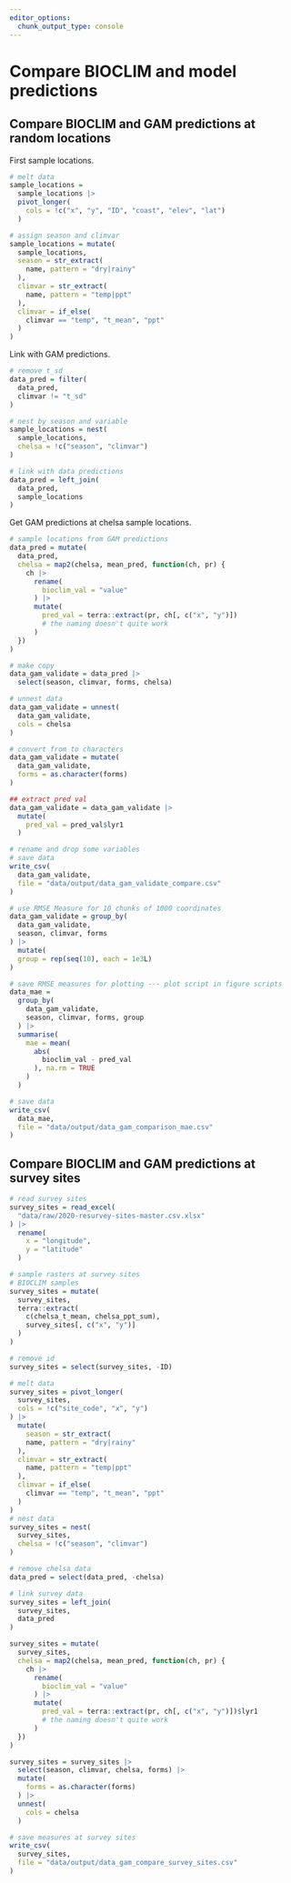```yaml
---
editor_options: 
  chunk_output_type: console
---
```


# Compare BIOCLIM and model predictions

## Compare BIOCLIM and GAM predictions at random locations

First sample locations.

```r
# melt data
sample_locations = 
  sample_locations |>
  pivot_longer(
    cols = !c("x", "y", "ID", "coast", "elev", "lat")
  )

# assign season and climvar
sample_locations = mutate(
  sample_locations,
  season = str_extract(
    name, pattern = "dry|rainy"
  ),
  climvar = str_extract(
    name, pattern = "temp|ppt"
  ),
  climvar = if_else(
    climvar == "temp", "t_mean", "ppt"
  )
)
```

Link with GAM predictions.

```r
# remove t_sd
data_pred = filter(
  data_pred,
  climvar != "t_sd"
)

# nest by season and variable
sample_locations = nest(
  sample_locations,
  chelsa = !c("season", "climvar")
)

# link with data predictions
data_pred = left_join(
  data_pred,
  sample_locations
)
```

Get GAM predictions at chelsa sample locations.

```r
# sample locations from GAM predictions
data_pred = mutate(
  data_pred,
  chelsa = map2(chelsa, mean_pred, function(ch, pr) {
    ch |>
      rename(
        bioclim_val = "value"
      ) |>
      mutate(
        pred_val = terra::extract(pr, ch[, c("x", "y")]) 
        # the naming doesn't quite work
      )
  })
)

# make copy
data_gam_validate = data_pred |>
  select(season, climvar, forms, chelsa)

# unnest data
data_gam_validate = unnest(
  data_gam_validate,
  cols = chelsa
)

# convert from to characters
data_gam_validate = mutate(
  data_gam_validate,
  forms = as.character(forms)
)

## extract pred val
data_gam_validate = data_gam_validate |>
  mutate(
    pred_val = pred_val$lyr1
  )

# rename and drop some variables
# save data
write_csv(
  data_gam_validate,
  file = "data/output/data_gam_validate_compare.csv"
)
```


```r
# use RMSE Measure for 10 chunks of 1000 coordinates
data_gam_validate = group_by(
  data_gam_validate,
  season, climvar, forms
) |>
  mutate(
  group = rep(seq(10), each = 1e3L)
)

# save RMSE measures for plotting --- plot script in figure scripts
data_mae = 
  group_by(
    data_gam_validate,
    season, climvar, forms, group
  ) |>
  summarise(
    mae = mean(
      abs(
        bioclim_val - pred_val
      ), na.rm = TRUE
    )
  )

# save data
write_csv(
  data_mae,
  file = "data/output/data_gam_comparison_mae.csv"
)
```

## Compare BIOCLIM and GAM predictions at survey sites

```r
# read survey sites
survey_sites = read_excel(
  "data/raw/2020-resurvey-sites-master.csv.xlsx"
) |>
  rename(
    x = "longitude",
    y = "latitude"
  )

# sample rasters at survey sites
# BIOCLIM samples
survey_sites = mutate(
  survey_sites,
  terra::extract(
    c(chelsa_t_mean, chelsa_ppt_sum),
    survey_sites[, c("x", "y")]
  )
)

# remove id
survey_sites = select(survey_sites, -ID)

# melt data
survey_sites = pivot_longer(
  survey_sites,
  cols = !c("site_code", "x", "y")
) |>
  mutate(
    season = str_extract(
    name, pattern = "dry|rainy"
  ),
  climvar = str_extract(
    name, pattern = "temp|ppt"
  ),
  climvar = if_else(
    climvar == "temp", "t_mean", "ppt"
  )
)
# nest data
survey_sites = nest(
  survey_sites,
  chelsa = !c("season", "climvar")
)

# remove chelsa data
data_pred = select(data_pred, -chelsa)

# link survey data
survey_sites = left_join(
  survey_sites,
  data_pred
)

survey_sites = mutate(
  survey_sites,
  chelsa = map2(chelsa, mean_pred, function(ch, pr) {
    ch |>
      rename(
        bioclim_val = "value"
      ) |>
      mutate(
        pred_val = terra::extract(pr, ch[, c("x", "y")])$lyr1 
        # the naming doesn't quite work
      )
  })
)

survey_sites = survey_sites |>
  select(season, climvar, chelsa, forms) |>
  mutate(
    forms = as.character(forms)
  ) |>
  unnest(
    cols = chelsa
  )

# save measures at survey sites
write_csv(
  survey_sites,
  file = "data/output/data_gam_compare_survey_sites.csv"
)
```